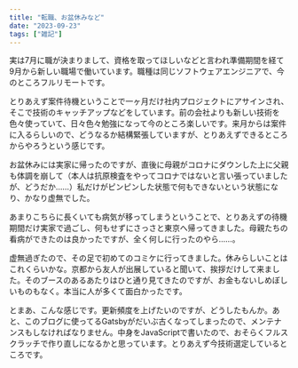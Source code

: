 ```yaml
---
title: "転職、お盆休みなど"
date: "2023-09-23"
tags: ["雑記"]
---
```


実は7月に職が決まりまして、資格を取ってほしいなどと言われ準備期間を経て9月から新しい職場で働いています。職種は同じソフトウェアエンジニアで、今のところフルリモートです。

とりあえず案件待機ということで一ヶ月だけ社内プロジェクトにアサインされ、そこで技術のキャッチアップなどをしています。前の会社よりも新しい技術を色々使っていて、日々色々勉強になって今のところ楽しいです。来月からは案件に入るらしいので、どうなるか結構緊張していますが、とりあえずできるところからやろうという感じです。

お盆休みには実家に帰ったのですが、直後に母親がコロナにダウンした上に父親も体調を崩して（本人は抗原検査をやってコロナではないと言い張っていましたが、どうだか……）私だけがピンピンした状態で何もできないという状態になり、かなり虚無でした。

あまりこちらに長くいても病気が移ってしまうということで、とりあえずの待機期間だけ実家で過ごし、何もせずにさっさと東京へ帰ってきました。母親たちの看病ができたのは良かったですが、全く何しに行ったのやら……。

虚無過ぎたので、その足で初めてのコミケに行ってきました。休みらしいことはこれくらいかな。京都から友人が出展していると聞いて、挨拶だけして来ました。そのブースのあるあたりはひと通り見てきたのですが、お金もないしめぼしいものもなく。本当に人が多くて面白かったです。

とまあ、こんな感じです。更新頻度を上げたいのですが、どうしたもんか。あと、このブログに使ってるGatsbyがだいぶ古くなってしまったので、メンテナンスもしなければなりません。中身をJavaScriptで書いたので、おそらくフルスクラッチで作り直しになるかと思っています。とりあえず今技術選定しているところです。